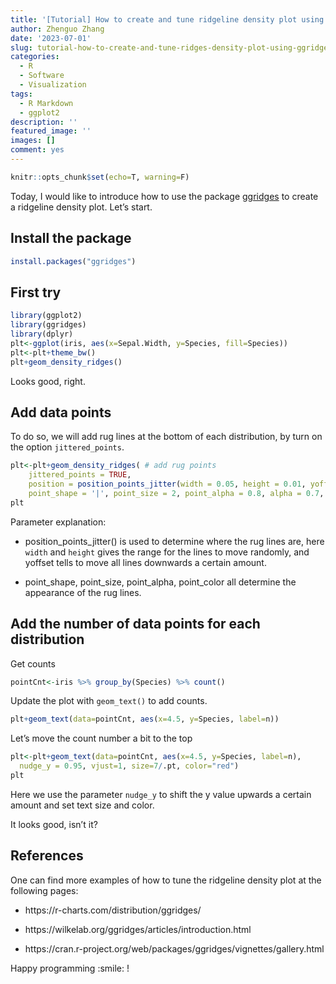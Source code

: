 ```yaml
---
title: '[Tutorial] How to create and tune ridgeline density plot using ggridges'
author: Zhenguo Zhang
date: '2023-07-01'
slug: tutorial-how-to-create-and-tune-ridges-density-plot-using-ggridges
categories:
  - R
  - Software
  - Visualization
tags:
  - R Markdown
  - ggplot2
description: ''
featured_image: ''
images: []
comment: yes
---
```


```r
knitr::opts_chunk$set(echo=T, warning=F)
```

Today, I would like to introduce how to use the package
[ggridges](https://cran.r-project.org/web/packages/ggridges/index.html)
to create a ridgeline density plot. Let's start.

## Install the package

```r
install.packages("ggridges")
```

## First try

```r
library(ggplot2)
library(ggridges)
library(dplyr)
plt<-ggplot(iris, aes(x=Sepal.Width, y=Species, fill=Species))
plt<-plt+theme_bw()
plt+geom_density_ridges()
```

Looks good, right.

## Add data points

To do so, we will add rug lines at the bottom of each distribution, by
turn on the option `jittered_points`.

```r
plt<-plt+geom_density_ridges( # add rug points
    jittered_points = TRUE,
    position = position_points_jitter(width = 0.05, height = 0.01, yoffset = -0.1),
    point_shape = '|', point_size = 2, point_alpha = 0.8, alpha = 0.7, point_color="blue")
plt
```

Parameter explanation:

- position_points_jitter() is used to determine where the rug lines are, here `width`
  and `height` gives the range for the lines to move randomly, and yoffset tells to
  move all lines downwards a certain amount.

- point_shape, point_size, point_alpha, point_color all determine the appearance of the
  rug lines.

## Add the number of data points for each distribution

Get counts

```r
pointCnt<-iris %>% group_by(Species) %>% count()
```

Update the plot with `geom_text()` to add counts.

```r
plt+geom_text(data=pointCnt, aes(x=4.5, y=Species, label=n))
```

Let's move the count number a bit to the top

```r
plt<-plt+geom_text(data=pointCnt, aes(x=4.5, y=Species, label=n),
  nudge_y = 0.95, vjust=1, size=7/.pt, color="red")
plt
```

Here we use the parameter `nudge_y` to shift the y value upwards
a certain amount and set text size and color.

It looks good, isn't it?

## References

One can find more examples of how to tune the ridgeline density plot
at the following pages:

- https://r-charts.com/distribution/ggridges/

- https://wilkelab.org/ggridges/articles/introduction.html

- https://cran.r-project.org/web/packages/ggridges/vignettes/gallery.html

Happy programming :smile: !


